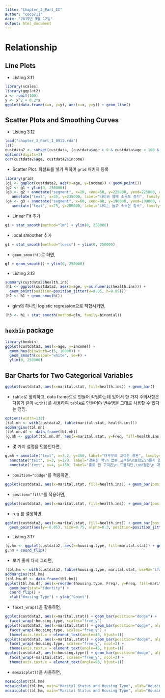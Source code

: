 ```yaml
---
title: "Chapter_3_Part_II"
author: "coop711"
date: "2015년 9월 12일"
output: html_document
---
```


# Relationship


## Line Plots

* Listing 3.11

```r
library(scales)
library(ggplot2)
x <- runif(100)
y <- x^2 + 0.2*x
ggplot(data.frame(x=x, y=y), aes(x=x, y=y)) + geom_line()
```

## Scatter Plots and Smoothing Curves

* Listing 3.12

```r
load("chapter_3_Part_I_0912.rda")
ls()
custdata2 <- subset(custdata, (custdata$age > 0 & custdata$age < 100 & custdata$income > 0))
options(digits=2)
cor(custdata2$age, custdata2$income)
```

* Scatter Plot. 화살표를 넣기 위하여 `grid` 패키지 등록

```r
library(grid)
(g1 <- ggplot(custdata2, aes(x=age, y=income)) + geom_point())
(g2 <- g1 + ylim(0, 250000))
(g3 <- g2 + annotate("segment", x=20, xend=50, y=225000, yend=225000, colour="blue", size=0.5, arrow=arrow(ends="both", length=unit(0.2, "cm"))) +
   annotate("text", x=35, y=235000, label="나이와 함께 소득도 증가", family="HCR Dotum LVT", size=5, colour="red"))
(g4 <- g3 + annotate("segment", x=60, xend=90, y=190000, yend=190000, colour="blue", size=0.5, arrow=arrow(ends="both", length=unit(0.2, "cm"))) +
   annotate("text", x=75, y=200000, label="나이는 들고 소득은 감소", family="HCR Dotum LVT", size=5, colour="red"))
```

* Linear Fit 추가

```r
g1 + stat_smooth(method="lm") + ylim(0, 250000)
```

* local smoother 추가

```r
g1 + stat_smooth(method="loess") + ylim(0, 250000)
```

* `geom_smooth()`로 하면,

```r
g1 + geom_smooth() + ylim(0, 250000)
```

* Listing 3.13

```r
summary(custdata2$health.ins)
(h1 <- ggplot(custdata2, aes(x=age, y=as.numeric(health.ins))) +
  geom_point(position=position_jitter(w=0.05, h=0.05)))
(h2 <- h1 + geom_smooth())
```

* glm의 하나인 logistic regression으로 적합시키면,

```r
(h3 <- h1 + stat_smooth(method=glm, family=binomial))
```

## `hexbin` package

```r
library(hexbin)
ggplot(custdata2, aes(x=age, y=income)) +
  geom_hex(binwidth=c(5, 10000)) +
  geom_smooth(colour="white", se=F) +
  ylim(0, 250000)
```

## Bar Charts for Two Categorical Variables

```r
ggplot(custdata2, aes(x=marital.stat, fill=health.ins)) + geom_bar()
```

* `table`로 정리하고, data frame으로 만들어 작업하는데 있어서 한 가지 주의사항은 다음과 같이 `with()`를 사용하여 `table`로 만들어야 변수명을 그대로 사용할 수 있다는 점임.


```r
options(width=132)
(tbl.mh <- with(custdata2, table(marital.stat, health.ins)))
addmargins(tbl.mh)
(tbl.mh.df <- data.frame(tbl.mh))
(g.mh <- ggplot(tbl.mh.df, aes(x=marital.stat, y=Freq, fill=health.ins)) + geom_bar(stat="identity"))
```

* 몇 가지 설명을 덧붙인다면,

```r
g.mh + annotate("text", x=3.2, y=450, label="대부분의 고객은 결혼", family="HCR Dotum LVT", size=4) +
  annotate("text", x=3, y=270, label="결혼한 적\n 없는 고객은\n보험도\n들지 않음", family="HCR Dotum LVT", size=4) +
  annotate("text", x=4, y=150, label="홀로 된 고객은\n 드물지만,\n보험은\n 대부분 가입", family="HCR Dotum LVT", size=4)
```

* `position="dodge"`를 적용하면,

```r
ggplot(custdata2, aes(x=marital.stat, fill=health.ins)) + geom_bar(position="dodge")
```

* `postion="fill"`를 적용하면, 

```r
ggplot(custdata2, aes(x=marital.stat, fill=health.ins)) + geom_bar(position="fill")
```

* rug 를 설정하면,

```r
ggplot(custdata2, aes(x=marital.stat, fill=health.ins)) + geom_bar(position="fill") +
  geom_point(aes(y=-0.05), size=0.75, alpha=0.3, position=position_jitter(h=0.01))
```

* Listing 3.17

```r
(g.hm <- ggplot(custdata2, aes(x=housing.type, fill=marital.stat)) + geom_bar())
g.hm + coord_flip()
```

* 보기 좋게 다시 그리면,

```r
(tbl.hm <- with(custdata2, table(housing.type, marital.stat, useNA="ifany")))
addmargins(tbl.hm)
(tbl.hm.df <- data.frame(tbl.hm))
ggplot(tbl.hm.df, aes(x=reorder(housing.type, Freq), y=Freq, fill=marital.stat)) +
  geom_bar(stat="identity") +
  coord_flip() +
  xlab("Housing Type") + ylab("Count")
```

* `facet_wrap()`을 활용하면,

```r
ggplot(custdata2, aes(x=marital.stat)) + geom_bar(position="dodge") +
  facet_wrap(~housing.type, scales="free_y")
ggplot(custdata2, aes(x=marital.stat)) + geom_bar(position="dodge", alpha=0.5) +
  facet_wrap(~housing.type, scales="free_y") +
  theme(axis.text.x = element_text(angle=45, hjust=1))
ggplot(custdata2, aes(x=marital.stat)) + geom_bar(position="dodge", alpha=0.5) +
  facet_wrap(~housing.type, scales="free_y", ncol=2) +
  theme(axis.text.x = element_text(angle=45, hjust=1))
ggplot(custdata2, aes(x=housing.type)) + geom_bar(position="dodge", alpha=0.5) +
  facet_wrap(~marital.stat, scales="free_y", ncol=2) +
  theme(axis.text.x = element_text(angle=90, hjust=1))
```

* `mosaicplot()`을 사용하면,

```r
mosaicplot(tbl.hm)
mosaicplot(tbl.hm, main="Marital Status and Housing Type", xlab="Housing Type", ylab="Marital Status", las=2)
mosaicplot(tbl.hm, main="Marital Status and Housing Type", xlab="Housing Type", ylab="Marital Status", las=2, color=rainbow(4))
```
